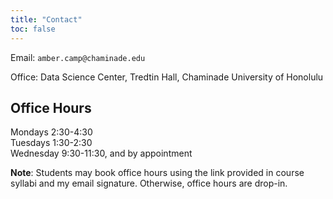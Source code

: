 ```yaml
---
title: "Contact"
toc: false
---
```


Email: `amber.camp@chaminade.edu`

Office: Data Science Center, Tredtin Hall, Chaminade University of Honolulu

## Office Hours

Mondays 2:30-4:30\
Tuesdays 1:30-2:30\
Wednesday 9:30-11:30, and by appointment

**Note**: Students may book office hours using the link provided in course syllabi and my email signature. Otherwise, office hours are drop-in.
